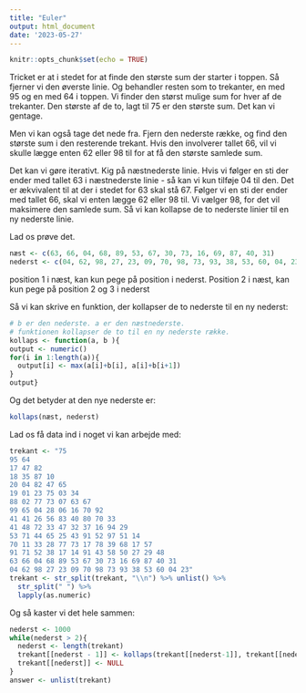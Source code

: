 ```yaml
---
title: "Euler"
output: html_document
date: '2023-05-27'
---
```


```r
knitr::opts_chunk$set(echo = TRUE)
```

Tricket er at i stedet for at finde den største sum der starter
i toppen. Så fjerner vi den øverste linie. Og behandler resten
som to trekanter, en med 95 og en med 64 i toppen. Vi finder den 
størst mulige sum for hver af de trekanter. Den største af de
to, lagt til 75 er den største sum. Det kan vi gentage.

Men vi kan også tage det nede fra. Fjern den nederste række, og find
den største sum i den resterende trekant. Hvis den involverer 
tallet 66, vil vi skulle lægge enten 62 eller 98 til for at få
den største samlede sum. 

Det kan vi gøre iterativt. Kig på næstnederste linie. Hvis vi
følger en sti der ender med tallet 63 i næstnederste linie - så 
kan vi kun tilføje 04 til den. Det er ækvivalent til at der i stedet
for 63 skal stå 67. Følger vi en sti der ender med tallet 66,
skal vi enten lægge 62 eller 98 til. Vi vælger 98, for det vil maksimere
den samlede sum. Så vi kan kollapse de to nederste linier til en
ny nederste linie.

Lad os prøve det.
```r
næst <- c(63, 66, 04, 68, 89, 53, 67, 30, 73, 16, 69, 87, 40, 31)
nederst <- c(04, 62, 98, 27, 23, 09, 70, 98, 73, 93, 38, 53, 60, 04, 23)

```


position 1 i næst, kan kun pege på position i nederst.
Position 2 i næst, kan kun pege på position 2 og 3 i nederst

Så vi kan skrive en funktion, der kollapser de to nederste til
en ny nederst:
```r

# b er den nederste. a er den næstnederste.
# funktionen kollapser de to til en ny nederste række.
kollaps <- function(a, b ){
output <- numeric()
for(i in 1:length(a)){
  output[i] <- max(a[i]+b[i], a[i]+b[i+1])
}
output}
```

Og det betyder at den nye nederste er:
```r
kollaps(næst, nederst)
```
Lad os få data ind i noget vi kan arbejde med:

```r
trekant <- "75
95 64
17 47 82
18 35 87 10
20 04 82 47 65
19 01 23 75 03 34
88 02 77 73 07 63 67
99 65 04 28 06 16 70 92
41 41 26 56 83 40 80 70 33
41 48 72 33 47 32 37 16 94 29
53 71 44 65 25 43 91 52 97 51 14
70 11 33 28 77 73 17 78 39 68 17 57
91 71 52 38 17 14 91 43 58 50 27 29 48
63 66 04 68 89 53 67 30 73 16 69 87 40 31
04 62 98 27 23 09 70 98 73 93 38 53 60 04 23"
trekant <- str_split(trekant, "\\n") %>% unlist() %>% 
  str_split(" ") %>% 
  lapply(as.numeric)
```

Og så kaster vi det hele sammen:
```r
nederst <- 1000
while(nederst > 2){
  nederst <- length(trekant)
  trekant[[nederst - 1]] <- kollaps(trekant[[nederst-1]], trekant[[nederst]])
  trekant[[nederst]] <- NULL  
}
answer <- unlist(trekant)
```

